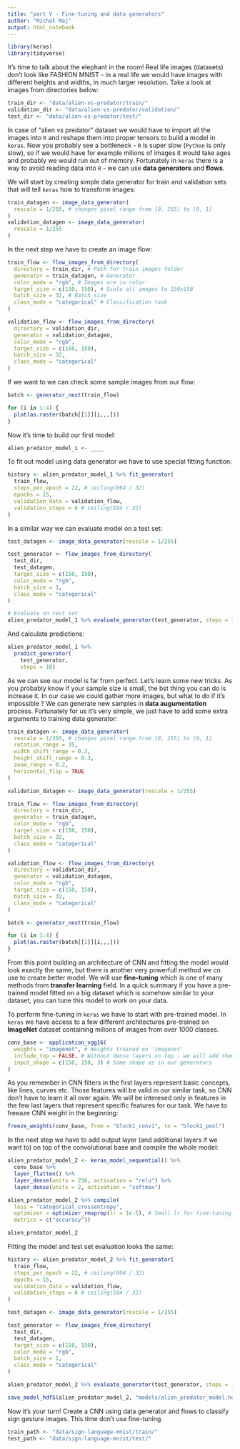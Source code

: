 ```yaml
---
title: "part V - Fine-tuning and data generators"
author: "Michał Maj"
output: html_notebook
---
```


```r
library(keras)
library(tidyverse)
```

It's time to talk about the elephant in the room! Real life images (datasets) don't look like FASHION MNIST - in a real life we would have images with different heights and widths, in much larger resolution. Take a look at images from directories below:

```r
train_dir <- "data/alien-vs-predator/train/"
validation_dir <- "data/alien-vs-predator/validation/"
test_dir <- "data/alien-vs-predator/test/"
```

In case of "alien vs predator" dataset we would have to import all the images into `R` and reshape them into proper tensors to build a model in `keras`. Now you probably see a bottleneck - `R` is super slow (`Python` is only slow), so if we would have for example milions of images it would take ages and probably we would run out of memory. Fortunately in `keras` there is a way to avoid reading data into `R` - we can use **data generators** and **flows**.

We will start by creating simple data generator for train and validation sets that will tell `keras` how to transform images:

```r
train_datagen <- image_data_generator(
  rescale = 1/255, # changes pixel range from [0, 255] to [0, 1]
)
validation_datagen <- image_data_generator(
  rescale = 1/255
)
```

In the next step we have to create an image flow:

```r
train_flow <- flow_images_from_directory(
  directory = train_dir, # Path for train images folder
  generator = train_datagen, # Generator
  color_mode = "rgb", # Images are in color
  target_size = c(150, 150), # Scale all images to 150x150
  batch_size = 32, # Batch size
  class_mode = "categorical" # Classification task
)

validation_flow <- flow_images_from_directory(
  directory = validation_dir,
  generator = validation_datagen,
  color_mode = "rgb",
  target_size = c(150, 150),
  batch_size = 32,
  class_mode = "categorical"
)
```

If we want to we can check some sample images from our flow:

```r
batch <- generator_next(train_flow)

for (i in 1:4) {
  plot(as.raster(batch[[1]][i,,,]))
}
```

Now it's time to build our first model:

```r
alien_predator_model_1 <- ____
```

To fit out model using data generator we have to use special fitting function:

```r
history <- alien_predator_model_1 %>% fit_generator(
  train_flow, 
  steps_per_epoch = 22, # ceiling(694 / 32)
  epochs = 15,
  validation_data = validation_flow,
  validation_steps = 6 # ceiling(184 / 32)
)
```

In a similar way we can evaluate model on a test set:

```r
test_datagen <- image_data_generator(rescale = 1/255)

test_generator <- flow_images_from_directory(
  test_dir,
  test_datagen,
  target_size = c(150, 150),
  color_mode = "rgb",
  batch_size = 1,
  class_mode = "categorical"
)

# Evaluate on test set
alien_predator_model_1 %>% evaluate_generator(test_generator, steps = 18)
```

And calculate predictions:

```r
alien_predator_model_1 %>%
  predict_generator(
    test_generator,
    steps = 18)
```

As we can see our model is far from perfect. Let's learn some new tricks. As you probably know if your sample size is small, the bst thing you can do is increase it. In our case we could gather more images, but what to do if it's impossible ? We can generate new samples in **data augumentation** process. Fortunately for us it's very simple, we just have to add some extra arguments to training data generator:

```r
train_datagen <- image_data_generator(
  rescale = 1/255, # changes pixel range from [0, 255] to [0, 1]
  rotation_range = 35,
  width_shift_range = 0.3,
  height_shift_range = 0.3,
  zoom_range = 0.2,
  horizontal_flip = TRUE
)

validation_datagen <- image_data_generator(rescale = 1/255)

train_flow <- flow_images_from_directory(
  directory = train_dir,
  generator = train_datagen,
  color_mode = "rgb",
  target_size = c(150, 150),
  batch_size = 32,
  class_mode = "categorical"
)

validation_flow <- flow_images_from_directory(
  directory = validation_dir,
  generator = validation_datagen,
  color_mode = "rgb",
  target_size = c(150, 150),
  batch_size = 32,
  class_mode = "categorical"
)

batch <- generator_next(train_flow)

for (i in 1:4) {
  plot(as.raster(batch[[1]][i,,,]))
}
```

From this point building an architecture of CNN and fitting the model would look exactly the same, but there is another very powerfull method we cn use to create better model. We will use **fine-tuning** which is one of many methods from **transfer learning** field. In a quick summary if you have a pre-trained model fitted on a big dataset which is somehow similar to your dataset, you can tune this model to work on your data. 

To perform fine-tuning in `keras` we have to start with pre-trained model. In `keras` we have access to a few different architectures pre-trained on **ImageNet** dataset containing milions of images from over 1000 classes.

```r
conv_base <- application_vgg16(
  weights = "imagenet", # Weights trained on 'imagenet'
  include_top = FALSE, # Without dense layers on top - we will add them later
  input_shape = c(150, 150, 3) # Same shape as in our generators
)
```

As you remember in CNN filters in the first layers represent basic concepts, like lines, curves etc. Those features will be valid in our similar task, so CNN don't have to learn it all over again. We will be interesed only in features in the few last layers that represent specific features for our task. We have to freeaze CNN weight in the beginning:

```r
freeze_weights(conv_base, from = "block1_conv1", to = "block2_pool")
```

In the next step we have to add output layer (and additional layers if we want to) on top of the convolutional base and compile the whole model:

```r
alien_predator_model_2 <- keras_model_sequential() %>%
  conv_base %>%
  layer_flatten() %>%
  layer_dense(units = 256, activation = "relu") %>%
  layer_dense(units = 2, activation = "softmax")

alien_predator_model_2 %>% compile(
  loss = "categorical_crossentropy",
  optimizer = optimizer_rmsprop(lr = 1e-5), # Small lr for fine-tuning
  metrics = c("accuracy"))

alien_predator_model_2
```

Fitting the model and test set evaluation looks the same:

```r
history <- alien_predator_model_2 %>% fit_generator(
  train_flow, 
  steps_per_epoch = 22, # ceiling(694 / 32)
  epochs = 15,
  validation_data = validation_flow,
  validation_steps = 6 # ceiling(184 / 32)
)

test_datagen <- image_data_generator(rescale = 1/255)

test_generator <- flow_images_from_directory(
  test_dir,
  test_datagen,
  target_size = c(150, 150),
  color_mode = "rgb",
  batch_size = 1,
  class_mode = "categorical"
)

alien_predator_model_2 %>% evaluate_generator(test_generator, steps = 18)

save_model_hdf5(alien_predator_model_2, "models/alien_predator_model.hdf5")
```

Now it's your turn! Create a CNN using data generator and flows to classify sign gesture images. This time don't use fine-tuning.

```r
train_path <- "data/sign-language-mnist/train/"
test_path <- "data/sign-language-mnist/test/"
```
